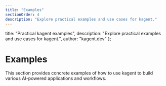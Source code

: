 ```yaml
---
title: "Examples"
sectionOrder: 4
description: "Explore practical examples and use cases for kagent."
---
```


  title: "Practical kagent examples",
  description: "Explore practical examples and use cases for kagent.",
  author: "kagent.dev"
};

# Examples

This section provides concrete examples of how to use kagent to build various AI-powered applications and workflows. 